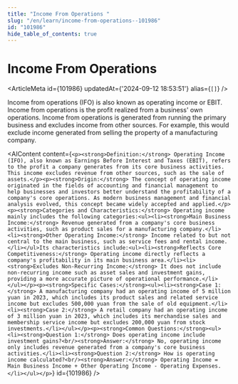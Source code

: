 ```yaml
---
title: "Income From Operations "
slug: "/en/learn/income-from-operations--101986"
id: "101986"
hide_table_of_contents: true
---
```



# Income From Operations 

<ArticleMeta id={101986} updatedAt={'2024-09-12 18:53:51'} alias={`[]`} />
<div className='border-solid border-b border-t-0 my-4 border-[var(--ifm-color-gray-300)]' />

Income from operations (IFO) is also known as operating income or EBIT. Income from operations is the profit realized from a business' own operations. Income from operations is generated from running the primary business and excludes income from other sources. For example, this would exclude income generated from selling the property of a manufacturing company.

<AIContent content={`<p><strong>Definition:</strong> Operating Income (IFO), also known as Earnings Before Interest and Taxes (EBIT), refers to the profit a company generates from its core business activities. This income excludes revenue from other sources, such as the sale of assets.</p><p><strong>Origin:</strong> The concept of operating income originated in the fields of accounting and financial management to help businesses and investors better understand the profitability of a company's core operations. As modern business management and financial analysis evolved, this concept became widely accepted and applied.</p><p><strong>Categories and Characteristics:</strong> Operating income mainly includes the following categories:<ul><li><strong>Main Business Income:</strong> Revenue generated from a company's core business activities, such as product sales for a manufacturing company.</li><li><strong>Other Operating Income:</strong> Income related to but not central to the main business, such as service fees and rental income.</li></ul>Its characteristics include:<ul><li><strong>Reflects Core Competitiveness:</strong> Operating income directly reflects a company's profitability in its main business area.</li><li><strong>Excludes Non-Recurring Income:</strong> It does not include non-recurring income such as asset sales and investment gains, providing a more accurate picture of operational performance.</li></ul></p><p><strong>Specific Cases:</strong><ul><li><strong>Case 1:</strong> A manufacturing company had an operating income of 5 million yuan in 2023, which includes its product sales and related service income but excludes 500,000 yuan from the sale of old equipment.</li><li><strong>Case 2:</strong> A retail company had an operating income of 3 million yuan in 2023, which includes its merchandise sales and membership service income but excludes 200,000 yuan from stock investments.</li></ul></p><p><strong>Common Questions:</strong><ul><li><strong>Question 1:</strong> Does operating income include investment gains?<br/><strong>Answer:</strong> No, operating income only includes revenue generated from a company's core business activities.</li><li><strong>Question 2:</strong> How is operating income calculated?<br/><strong>Answer:</strong> Operating Income = Main Business Income + Other Operating Income - Operating Expenses.</li></ul></p>`} id={101986} />
